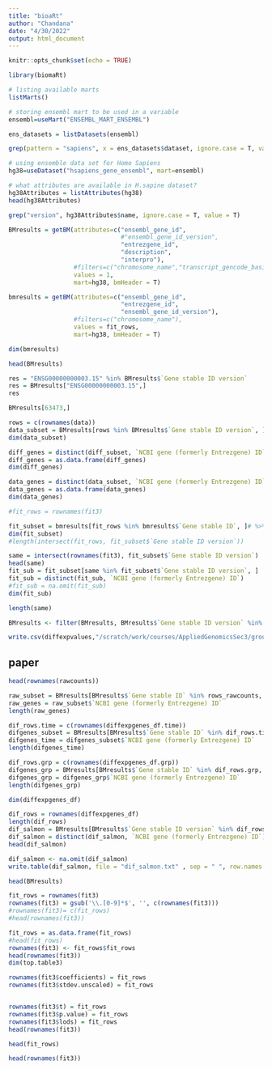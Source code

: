 ```yaml
---
title: "bioaRt"
author: "Chandana"
date: "4/30/2022"
output: html_document
---
```


```r
knitr::opts_chunk$set(echo = TRUE)
```

```r
library(biomaRt)
```

```r
# listing available marts
listMarts()
```

```r
# storing ensembl mart to be used in a variable
ensembl=useMart("ENSEMBL_MART_ENSEMBL")
```

```r
ens_datasets = listDatasets(ensembl)
```

```r
grep(pattern = "sapiens", x = ens_datasets$dataset, ignore.case = T, value = T)
```

```r
# using ensemble data set for Homo Sapiens
hg38=useDataset("hsapiens_gene_ensembl", mart=ensembl)
```

```r
# what attributes are available in H.sapine dataset?
hg38Attributes = listAttributes(hg38)
head(hg38Attributes)
```


```r
grep("version", hg38Attributes$name, ignore.case = T, value = T)
```

```r
BMresults = getBM(attributes=c("ensembl_gene_id",
                               #"ensembl_gene_id_version",
                               "entrezgene_id",
                               "description",
                               "interpro"),
                  #filters=c("chromosome_name","transcript_gencode_basic"), 
                  values = 1,
                  mart=hg38, bmHeader = T)
```

```r
bmresults = getBM(attributes=c("ensembl_gene_id",
                               "entrezgene_id",
                               "ensembl_gene_id_version"),
                  #filters=c("chromosome_name"), 
                  values = fit_rows,
                  mart=hg38, bmHeader = T)

dim(bmresults)
```



```r
head(BMresults)
```

```r
res = "ENSG00000000003.15" %in% BMresults$`Gene stable ID version`
res = BMresults["ENSG00000000003.15",]
res
```


```r
BMresults[63473,]
```

```r
rows = c(rownames(data))
data_subset = BMresults[rows %in% BMresults$`Gene stable ID version`, ]
dim(data_subset)
```

```r
diff_genes = distinct(diff_subset, `NCBI gene (formerly Entrezgene) ID`)
diff_genes = as.data.frame(diff_genes)
dim(diff_genes)
```

```r
data_genes = distinct(data_subset, `NCBI gene (formerly Entrezgene) ID`)
data_genes = as.data.frame(data_genes)
dim(data_genes)
```

```r
#fit_rows = rownames(fit3)

fit_subset = bmresults[fit_rows %in% bmresults$`Gene stable ID`, ]# %>% distinct(`NCBI gene (formerly Entrezgene) ID`)
dim(fit_subset)
#length(intersect(fit_rows, fit_subset$`Gene stable ID version`))
```
```r
same = intersect(rownames(fit3), fit_subset$`Gene stable ID version`)
head(same)
fit_sub = fit_subset[same %in% fit_subset$`Gene stable ID version`, ]
fit_sub = distinct(fit_sub, `NCBI gene (formerly Entrezgene) ID`)
#fit_sub = na.omit(fit_sub)
dim(fit_sub)
```


```r
length(same)
```


```r

BMresults <- filter(BMresults, BMresults$`Gene stable ID version` %in% rows2) 
```

```r
write.csv(diffexpvalues,"/scratch/work/courses/AppliedGenomicsSec3/groups/group3/for-deg/tximport//diffexpvalues.csv", row.names = T)
```


## paper
```r
head(rownames(rawcounts))
```

```r
raw_subset = BMresults[BMresults$`Gene stable ID` %in% rows_rawcounts, ]
raw_genes = raw_subset$`NCBI gene (formerly Entrezgene) ID`
length(raw_genes)
```

```r
dif_rows.time = c(rownames(diffexpgenes_df.time))
difgenes_subset = BMresults[BMresults$`Gene stable ID` %in% dif_rows.time, ]
difgenes_time = difgenes_subset$`NCBI gene (formerly Entrezgene) ID`
length(difgenes_time)
```

```r
dif_rows.grp = c(rownames(diffexpgenes_df.grp))
difgenes_grp = BMresults[BMresults$`Gene stable ID` %in% dif_rows.grp, ]
difgenes_grp = difgenes_grp$`NCBI gene (formerly Entrezgene) ID`
length(difgenes_grp)
```

```r
dim(diffexpgenes_df)
```

```r
dif_rows = rownames(diffexpgenes_df)
length(dif_rows)
dif_salmon = BMresults[BMresults$`Gene stable ID version` %in% dif_rows, ]
dif_salmon = distinct(dif_salmon, `NCBI gene (formerly Entrezgene) ID`)
head(dif_salmon)
```

```r
dif_salmon <- na.omit(dif_salmon)
write.table(dif_salmon, file = "dif_salmon.txt" , sep = " ", row.names = F, col.names = F)
```

```r
head(BMresults)
```



```r
fit_rows = rownames(fit3)
rownames(fit3) = gsub('\\.[0-9]*$', '', c(rownames(fit3)))
#rownames(fit3)= c(fit_rows)
#head(rownames(fit3))
```

```r
fit_rows = as.data.frame(fit_rows)
#head(fit_rows)
rownames(fit3) <- fit_rows$fit_rows
head(rownames(fit3))
dim(top.table3)
```
```r
rownames(fit3$coefficients) = fit_rows
rownames(fit3$stdev.unscaled) = fit_rows


rownames(fit3$t) = fit_rows
rownames(fit3$p.value) = fit_rows
rownames(fit3$lods) = fit_rows
head(rownames(fit3))
```

```r
head(fit_rows)
```

```r
head(rownames(fit3))
```

